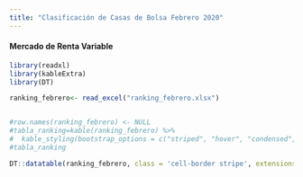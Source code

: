 ```yaml
---
title: "Clasificación de Casas de Bolsa Febrero 2020"
---
```


#### Mercado de Renta Variable

```r
library(readxl)
library(kableExtra)
library(DT)

ranking_febrero<- read_excel("ranking_febrero.xlsx")


#row.names(ranking_febrero) <- NULL
#tabla_ranking=kable(ranking_febrero) %>%
#  kable_styling(bootstrap_options = c("striped", "hover", "condensed", "responsive"))
#tabla_ranking

DT::datatable(ranking_febrero, class = 'cell-border stripe', extensions="Buttons", options = list(pageLength = 27, dom = 'Bfrtip', buttons = c('excel', 'pdf', 'print')))

```
